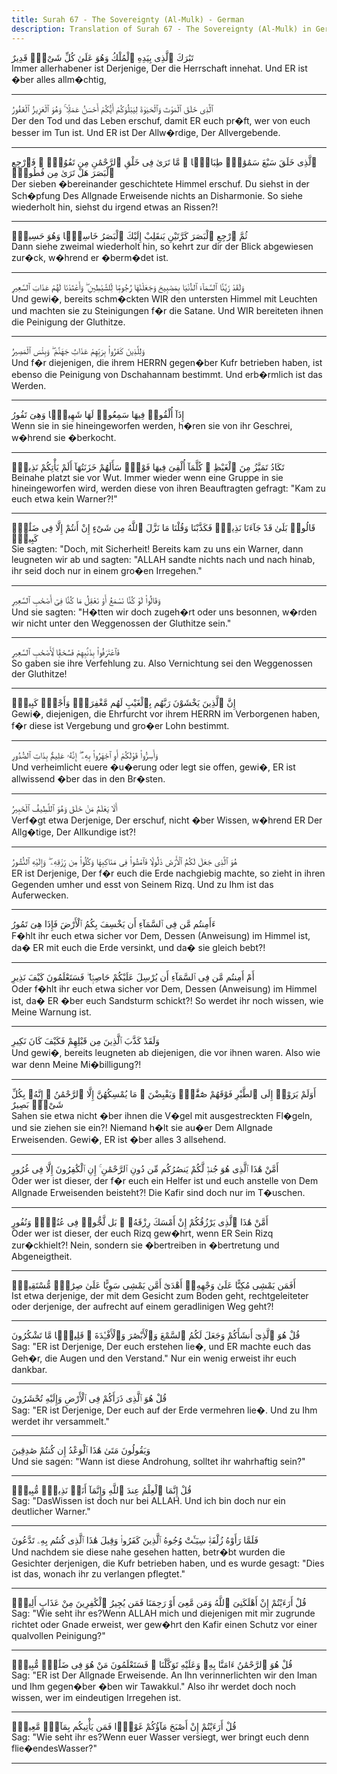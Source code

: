 ```yaml
---
title: Surah 67 - The Sovereignty (Al-Mulk) - German
description: Translation of Surah 67 - The Sovereignty (Al-Mulk) in German
---
```





<Aside type="quran" title="1">
تَبَٰرَكَ ٱلَّذِى بِيَدِهِ ٱلْمُلْكُ وَهُوَ عَلَىٰ كُلِّ شَىْءٍۢ قَدِيرٌ
</Aside>

<Aside type="reference" title="1">
Immer allerhabener ist Derjenige, Der die Herrschaft innehat. Und ER ist �ber alles allm�chtig,
</Aside>

---

<Aside type="quran" title="2">
ٱلَّذِى خَلَقَ ٱلْمَوْتَ وَٱلْحَيَوٰةَ لِيَبْلُوَكُمْ أَيُّكُمْ أَحْسَنُ عَمَلًۭا ۚ وَهُوَ ٱلْعَزِيزُ ٱلْغَفُورُ
</Aside>

<Aside type="reference" title="2">
Der den Tod und das Leben erschuf, damit ER euch pr�ft, wer von euch besser im Tun ist. Und ER ist Der Allw�rdige, Der Allvergebende.
</Aside>

---

<Aside type="quran" title="3">
ٱلَّذِى خَلَقَ سَبْعَ سَمَٰوَٰتٍۢ طِبَاقًۭا ۖ مَّا تَرَىٰ فِى خَلْقِ ٱلرَّحْمَٰنِ مِن تَفَٰوُتٍۢ ۖ فَٱرْجِعِ ٱلْبَصَرَ هَلْ تَرَىٰ مِن فُطُورٍۢ
</Aside>

<Aside type="reference" title="3">
Der sieben �bereinander geschichtete Himmel erschuf. Du siehst in der Sch�pfung Des Allgnade Erweisende nichts an Disharmonie. So siehe wiederholt hin, siehst du irgend etwas an Rissen?!
</Aside>

---

<Aside type="quran" title="4">
ثُمَّ ٱرْجِعِ ٱلْبَصَرَ كَرَّتَيْنِ يَنقَلِبْ إِلَيْكَ ٱلْبَصَرُ خَاسِئًۭا وَهُوَ حَسِيرٌۭ
</Aside>

<Aside type="reference" title="4">
Dann siehe zweimal wiederholt hin, so kehrt zur dir der Blick abgewiesen zur�ck, w�hrend er �berm�det ist.
</Aside>

---

<Aside type="quran" title="5">
وَلَقَدْ زَيَّنَّا ٱلسَّمَآءَ ٱلدُّنْيَا بِمَصَٰبِيحَ وَجَعَلْنَٰهَا رُجُومًۭا لِّلشَّيَٰطِينِ ۖ وَأَعْتَدْنَا لَهُمْ عَذَابَ ٱلسَّعِيرِ
</Aside>

<Aside type="reference" title="5">
Und gewi�, bereits schm�ckten WIR den untersten Himmel mit Leuchten und machten sie zu Steinigungen f�r die Satane. Und WIR bereiteten ihnen die Peinigung der Gluthitze.
</Aside>

---

<Aside type="quran" title="6">
وَلِلَّذِينَ كَفَرُوا۟ بِرَبِّهِمْ عَذَابُ جَهَنَّمَ ۖ وَبِئْسَ ٱلْمَصِيرُ
</Aside>

<Aside type="reference" title="6">
Und f�r diejenigen, die ihrem HERRN gegen�ber Kufr betrieben haben, ist ebenso die Peinigung von Dschahannam bestimmt. Und erb�rmlich ist das Werden.
</Aside>

---

<Aside type="quran" title="7">
إِذَآ أُلْقُوا۟ فِيهَا سَمِعُوا۟ لَهَا شَهِيقًۭا وَهِىَ تَفُورُ
</Aside>

<Aside type="reference" title="7">
Wenn sie in sie hineingeworfen werden, h�ren sie von ihr Geschrei, w�hrend sie �berkocht.
</Aside>

---

<Aside type="quran" title="8">
تَكَادُ تَمَيَّزُ مِنَ ٱلْغَيْظِ ۖ كُلَّمَآ أُلْقِىَ فِيهَا فَوْجٌۭ سَأَلَهُمْ خَزَنَتُهَآ أَلَمْ يَأْتِكُمْ نَذِيرٌۭ
</Aside>

<Aside type="reference" title="8">
Beinahe platzt sie vor Wut. Immer wieder wenn eine Gruppe in sie hineingeworfen wird, werden diese von ihren Beauftragten gefragt: "Kam zu euch etwa kein Warner?!"
</Aside>

---

<Aside type="quran" title="9">
قَالُوا۟ بَلَىٰ قَدْ جَآءَنَا نَذِيرٌۭ فَكَذَّبْنَا وَقُلْنَا مَا نَزَّلَ ٱللَّهُ مِن شَىْءٍ إِنْ أَنتُمْ إِلَّا فِى ضَلَٰلٍۢ كَبِيرٍۢ
</Aside>

<Aside type="reference" title="9">
Sie sagten: "Doch, mit Sicherheit! Bereits kam zu uns ein Warner, dann leugneten wir ab und sagten: "ALLAH sandte nichts nach und nach hinab, ihr seid doch nur in einem gro�en Irregehen."
</Aside>

---

<Aside type="quran" title="10">
وَقَالُوا۟ لَوْ كُنَّا نَسْمَعُ أَوْ نَعْقِلُ مَا كُنَّا فِىٓ أَصْحَٰبِ ٱلسَّعِيرِ
</Aside>

<Aside type="reference" title="10">
Und sie sagten: "H�tten wir doch zugeh�rt oder uns besonnen, w�rden wir nicht unter den Weggenossen der Gluthitze sein."
</Aside>

---

<Aside type="quran" title="11">
فَٱعْتَرَفُوا۟ بِذَنۢبِهِمْ فَسُحْقًۭا لِّأَصْحَٰبِ ٱلسَّعِيرِ
</Aside>

<Aside type="reference" title="11">
So gaben sie ihre Verfehlung zu. Also Vernichtung sei den Weggenossen der Gluthitze!
</Aside>

---

<Aside type="quran" title="12">
إِنَّ ٱلَّذِينَ يَخْشَوْنَ رَبَّهُم بِٱلْغَيْبِ لَهُم مَّغْفِرَةٌۭ وَأَجْرٌۭ كَبِيرٌۭ
</Aside>

<Aside type="reference" title="12">
Gewi�, diejenigen, die Ehrfurcht vor ihrem HERRN im Verborgenen haben, f�r diese ist Vergebung und gro�er Lohn bestimmt.
</Aside>

---

<Aside type="quran" title="13">
وَأَسِرُّوا۟ قَوْلَكُمْ أَوِ ٱجْهَرُوا۟ بِهِۦٓ ۖ إِنَّهُۥ عَلِيمٌۢ بِذَاتِ ٱلصُّدُورِ
</Aside>

<Aside type="reference" title="13">
Und verheimlicht euere �u�erung oder legt sie offen, gewi�, ER ist allwissend �ber das in den Br�sten.
</Aside>

---

<Aside type="quran" title="14">
أَلَا يَعْلَمُ مَنْ خَلَقَ وَهُوَ ٱللَّطِيفُ ٱلْخَبِيرُ
</Aside>

<Aside type="reference" title="14">
Verf�gt etwa Derjenige, Der erschuf, nicht �ber Wissen, w�hrend ER Der Allg�tige, Der Allkundige ist?!
</Aside>

---

<Aside type="quran" title="15">
هُوَ ٱلَّذِى جَعَلَ لَكُمُ ٱلْأَرْضَ ذَلُولًۭا فَٱمْشُوا۟ فِى مَنَاكِبِهَا وَكُلُوا۟ مِن رِّزْقِهِۦ ۖ وَإِلَيْهِ ٱلنُّشُورُ
</Aside>

<Aside type="reference" title="15">
ER ist Derjenige, Der f�r euch die Erde nachgiebig machte, so zieht in ihren Gegenden umher und esst von Seinem Rizq. Und zu Ihm ist das Auferwecken.
</Aside>

---

<Aside type="quran" title="16">
ءَأَمِنتُم مَّن فِى ٱلسَّمَآءِ أَن يَخْسِفَ بِكُمُ ٱلْأَرْضَ فَإِذَا هِىَ تَمُورُ
</Aside>

<Aside type="reference" title="16">
F�hlt ihr euch etwa sicher vor Dem, Dessen (Anweisung) im Himmel ist, da� ER mit euch die Erde versinkt, und da� sie gleich bebt?!
</Aside>

---

<Aside type="quran" title="17">
أَمْ أَمِنتُم مَّن فِى ٱلسَّمَآءِ أَن يُرْسِلَ عَلَيْكُمْ حَاصِبًۭا ۖ فَسَتَعْلَمُونَ كَيْفَ نَذِيرِ
</Aside>

<Aside type="reference" title="17">
Oder f�hlt ihr euch etwa sicher vor Dem, Dessen (Anweisung) im Himmel ist, da� ER �ber euch Sandsturm schickt?! So werdet ihr noch wissen, wie Meine Warnung ist.
</Aside>

---

<Aside type="quran" title="18">
وَلَقَدْ كَذَّبَ ٱلَّذِينَ مِن قَبْلِهِمْ فَكَيْفَ كَانَ نَكِيرِ
</Aside>

<Aside type="reference" title="18">
Und gewi�, bereits leugneten ab diejenigen, die vor ihnen waren. Also wie war denn Meine Mi�billigung?!
</Aside>

---

<Aside type="quran" title="19">
أَوَلَمْ يَرَوْا۟ إِلَى ٱلطَّيْرِ فَوْقَهُمْ صَٰٓفَّٰتٍۢ وَيَقْبِضْنَ ۚ مَا يُمْسِكُهُنَّ إِلَّا ٱلرَّحْمَٰنُ ۚ إِنَّهُۥ بِكُلِّ شَىْءٍۭ بَصِيرٌ
</Aside>

<Aside type="reference" title="19">
Sahen sie etwa nicht �ber ihnen die V�gel mit ausgestreckten Fl�geln, und sie ziehen sie ein?! Niemand h�lt sie au�er Dem Allgnade Erweisenden. Gewi�, ER ist �ber alles  3   allsehend.
</Aside>

---

<Aside type="quran" title="20">
أَمَّنْ هَٰذَا ٱلَّذِى هُوَ جُندٌۭ لَّكُمْ يَنصُرُكُم مِّن دُونِ ٱلرَّحْمَٰنِ ۚ إِنِ ٱلْكَٰفِرُونَ إِلَّا فِى غُرُورٍ
</Aside>

<Aside type="reference" title="20">
Oder wer ist dieser, der f�r euch ein Helfer ist und euch anstelle von Dem Allgnade Erweisenden beisteht?! Die Kafir sind doch nur im T�uschen.
</Aside>

---

<Aside type="quran" title="21">
أَمَّنْ هَٰذَا ٱلَّذِى يَرْزُقُكُمْ إِنْ أَمْسَكَ رِزْقَهُۥ ۚ بَل لَّجُّوا۟ فِى عُتُوٍّۢ وَنُفُورٍ
</Aside>

<Aside type="reference" title="21">
Oder wer ist dieser, der euch Rizq gew�hrt, wenn ER Sein Rizq zur�ckhielt?! Nein, sondern sie �bertreiben in �bertretung und Abgeneigtheit.
</Aside>

---

<Aside type="quran" title="22">
أَفَمَن يَمْشِى مُكِبًّا عَلَىٰ وَجْهِهِۦٓ أَهْدَىٰٓ أَمَّن يَمْشِى سَوِيًّا عَلَىٰ صِرَٰطٍۢ مُّسْتَقِيمٍۢ
</Aside>

<Aside type="reference" title="22">
Ist etwa derjenige, der mit dem Gesicht zum Boden geht, rechtgeleiteter oder derjenige, der aufrecht auf einem geradlinigen Weg geht?!
</Aside>

---

<Aside type="quran" title="23">
قُلْ هُوَ ٱلَّذِىٓ أَنشَأَكُمْ وَجَعَلَ لَكُمُ ٱلسَّمْعَ وَٱلْأَبْصَٰرَ وَٱلْأَفْـِٔدَةَ ۖ قَلِيلًۭا مَّا تَشْكُرُونَ
</Aside>

<Aside type="reference" title="23">
Sag: "ER ist Derjenige, Der euch erstehen lie�, und ER machte euch das Geh�r, die Augen und den Verstand." Nur ein wenig erweist ihr euch dankbar.
</Aside>

---

<Aside type="quran" title="24">
قُلْ هُوَ ٱلَّذِى ذَرَأَكُمْ فِى ٱلْأَرْضِ وَإِلَيْهِ تُحْشَرُونَ
</Aside>

<Aside type="reference" title="24">
Sag: "ER ist Derjenige, Der euch auf der Erde vermehren lie�. Und zu Ihm werdet ihr versammelt."
</Aside>

---

<Aside type="quran" title="25">
وَيَقُولُونَ مَتَىٰ هَٰذَا ٱلْوَعْدُ إِن كُنتُمْ صَٰدِقِينَ
</Aside>

<Aside type="reference" title="25">
Und sie sagen: "Wann ist diese Androhung, solltet ihr wahrhaftig sein?"
</Aside>

---

<Aside type="quran" title="26">
قُلْ إِنَّمَا ٱلْعِلْمُ عِندَ ٱللَّهِ وَإِنَّمَآ أَنَا۠ نَذِيرٌۭ مُّبِينٌۭ
</Aside>

<Aside type="reference" title="26">
Sag: "DasWissen ist doch nur bei ALLAH. Und ich bin doch nur ein deutlicher Warner."
</Aside>

---

<Aside type="quran" title="27">
فَلَمَّا رَأَوْهُ زُلْفَةًۭ سِيٓـَٔتْ وُجُوهُ ٱلَّذِينَ كَفَرُوا۟ وَقِيلَ هَٰذَا ٱلَّذِى كُنتُم بِهِۦ تَدَّعُونَ
</Aside>

<Aside type="reference" title="27">
Und nachdem sie diese nahe gesehen hatten, betr�bt wurden die Gesichter derjenigen, die Kufr betrieben haben, und es wurde gesagt: "Dies ist das, wonach ihr zu verlangen pflegtet."
</Aside>

---

<Aside type="quran" title="28">
قُلْ أَرَءَيْتُمْ إِنْ أَهْلَكَنِىَ ٱللَّهُ وَمَن مَّعِىَ أَوْ رَحِمَنَا فَمَن يُجِيرُ ٱلْكَٰفِرِينَ مِنْ عَذَابٍ أَلِيمٍۢ
</Aside>

<Aside type="reference" title="28">
Sag: "Wie seht ihr es?Wenn ALLAH mich und diejenigen mit mir zugrunde richtet oder Gnade erweist, wer gew�hrt den Kafir einen Schutz vor einer qualvollen Peinigung?"
</Aside>

---

<Aside type="quran" title="29">
قُلْ هُوَ ٱلرَّحْمَٰنُ ءَامَنَّا بِهِۦ وَعَلَيْهِ تَوَكَّلْنَا ۖ فَسَتَعْلَمُونَ مَنْ هُوَ فِى ضَلَٰلٍۢ مُّبِينٍۢ
</Aside>

<Aside type="reference" title="29">
Sag: "ER ist Der Allgnade Erweisende. An Ihn verinnerlichten wir den Iman und Ihm gegen�ber �ben wir Tawakkul." Also ihr werdet doch noch wissen, wer im eindeutigen Irregehen ist.
</Aside>

---

<Aside type="quran" title="30">
قُلْ أَرَءَيْتُمْ إِنْ أَصْبَحَ مَآؤُكُمْ غَوْرًۭا فَمَن يَأْتِيكُم بِمَآءٍۢ مَّعِينٍۭ
</Aside>

<Aside type="reference" title="30">
Sag: "Wie seht ihr es?Wenn euer Wasser versiegt, wer bringt euch denn flie�endesWasser?"
</Aside>

---
